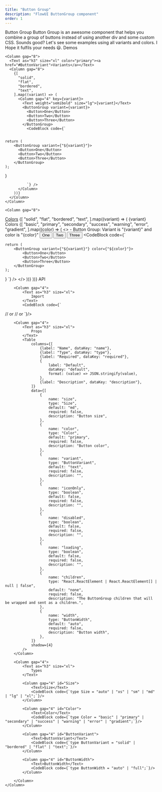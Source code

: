 ```yaml
---
title: "Button Group"
description: "FlowUI ButtonGroup component"
order: 1
---
```


<Column gap="12">
  <Column gap="8">
    <Text as="h1" size="5xl">Button Group</Text>
  </Column>
  <Column gap="8">
    <Text>Button Group is an awesome component that helps you combine a group of buttons instead of using another div and some custom CSS. Sounds good? Let's see some examples using all variants and colors. I Hope it fulfils your needs 😃.</Text>
    <Text as="h2" size="2xl">Demos</Text>

    <Column gap="8">
      <Text as="h3" size="xl" color="primary"><a href="#ButtonVariant">Variants</a></Text>
      <Column gap="8">
        {[
          "solid",
          "flat",
          "bordered",
          "text",
        ].map((variant) => (
          <Column gap="4" key={variant}>
            <Text weight="semibold" size="lg">{variant}</Text>
            <ButtonGroup variant={variant}>
              <Button>One</Button>
              <Button>Two</Button>
              <Button>Three</Button>
            </ButtonGroup>
              <CodeBlock code={`


    return (
        <ButtonGroup variant={"${variant}"}>
          <Button>One</Button>
          <Button>Two</Button>
          <Button>Three</Button>
        </ButtonGroup>
    );
}

              `} />
          </Column>
        ))}
      </Column>
    </Column>

    <Column gap="8">

[//]: # (<Text as="h3" size="xl">Colors</Text>)
      <Text as="h3" size="xl" color="primary"><a href="#Color">Colors</a></Text>
      <Column gap="8">
        {[
          "solid",
          "flat",
          "bordered",
          "text",
        ].map((variant) => (
          <Column gap="4" key={variant}>
            <Text size="lg" transform="capitalize" customClassName="underline">{variant} Colors</Text>
            {[
              "basic",
              "primary",
              "secondary",
              "success",
              "warning",
              "error",
              "gradient",
            ].map((color) => (
              <>
                <Text>- Button Group: Variant is "{variant}" and color is "{color}"</Text>
                <ButtonGroup variant={variant} color={color} key={color}>
                    <Button>One</Button>
                    <Button>Two</Button>
                    <Button>Three</Button>
                </ButtonGroup>
                <CodeBlock code={`


    return (
        <ButtonGroup variant={"${variant}"} color={"${color}"}>
            <Button>One</Button>
            <Button>Two</Button>
            <Button>Three</Button>
        </ButtonGroup>
    );
}
                `} />
              </>
            ))}
          </Column>
        ))}
      </Column>
    </Column>
  </Column>
    <Column gap="8">
        <Text as="h2" size="2xl">
            API
        </Text>

        <Column gap="4">
            <Text as="h3" size="xl">
                Import
            </Text>
            <CodeBlock code={`
// or
// or
`}/>
        </Column>

        <Column gap="4">
            <Text as="h3" size="xl">
                Props
            </Text>
            <Table
                columns={[
                    {label: "Name", dataKey: "name"},
                    {label: "Type", dataKey: "type"},
                    {label: "Required", dataKey: "required"},
                    {
                        label: "Default",
                        dataKey: "default",
                        format: (value) => JSON.stringify(value),
                    },
                    {label: "Description", dataKey: "description"},
                ]}
                data={[
                    {
                        name: "size",
                        type: "Size",
                        default: "md",
                        required: false,
                        description: "Button size",
                    },
                    {
                        name: "color",
                        type: "Color",
                        default: "primary",
                        required: false,
                        description: "Button color",
                    },
                    {
                        name: "variant",
                        type: "ButtonVariant",
                        default: "text",
                        required: false,
                        description: "",
                    },
                    {
                        name: "iconOnly",
                        type: "boolean",
                        default: false,
                        required: false,
                        description: "",
                    },
                    {
                        name: "disabled",
                        type: "boolean",
                        default: false,
                        required: false,
                        description: "",
                    },
                    {
                        name: "loading",
                        type: "boolean",
                        default: false,
                        required: false,
                        description: "",
                    },
                    {
                        name: "children",
                        type: "React.ReactElement | React.ReactElement[] | null | false",
                        default: "none",
                        required: false,
                        description: "The ButtonGroup children that will be wrapped and sent as a children.",
                    },
                    {
                        name: "width",
                        type: "ButtonWidth",
                        default: "auto",
                        required: false,
                        description: "Button width",
                    },
                ]}
                shadow={4}
            />
        </Column>

        <Column gap="4">
            <Text as="h3" size="xl">
                Types
            </Text>

            <Column gap="4" id="Size">
                <Text>Size</Text>
                <CodeBlock code={`type Size = "auto" | "xs" | "sm" | "md" | "lg" | "xl";`}/>
            </Column>

            <Column gap="4" id="Color">
                <Text>Color</Text>
                <CodeBlock code={`type Color = "basic" | "primary" | "secondary" | "success" | "warning" | "error" | "gradient";`}/>
            </Column>

            <Column gap="4" id="ButtonVariant">
                <Text>ButtonVariant</Text>
                <CodeBlock code={`type ButtonVariant = "solid" | "bordered" | "flat" | "text";`}/>
            </Column>

            <Column gap="4" id="ButtonWidth">
                <Text>ButtonWidth</Text>
                <CodeBlock code={`type ButtonWidth = "auto" | "full";`}/>
            </Column>

        </Column>
    </Column>
</Column>
